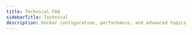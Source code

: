 ```yaml
---
title: Technical FAQ
sidebarTitle: Technical
description: Docker configuration, performance, and advanced topics
---
```


<script type="application/ld+json" dangerouslySetInnerHTML={{
  __html: JSON.stringify({
    "@context": "https://schema.org",
    "@type": "FAQPage",
    "mainEntity": [
      {
        "@type": "Question",
        "name": "What Docker options can I use?",
        "acceptedAnswer": {
          "@type": "Answer",
          "text": "Add Docker run arguments in the template configuration. For port mapping: -p 8080:8080 -p 8081:8081. For environment variables: -e TZ=UTC -e CUDA_VISIBLE_DEVICES=0. For shared memory (for PyTorch): --shm-size=32gb."
        }
      },
      {
        "@type": "Question",
        "name": "Can I use my own Docker images?",
        "acceptedAnswer": {
          "@type": "Answer",
          "text": "Yes! When creating a template: Specify your Docker image URL, ensure it's publicly accessible or provide auth, use standard Docker Hub, GHCR, or other registries, and include all dependencies in the image."
        }
      },
      {
        "@type": "Question",
        "name": "Why can't I run Docker inside my instance?",
        "acceptedAnswer": {
          "@type": "Answer",
          "text": "Docker-in-Docker is disabled for security. Alternatives: Use separate instances for different containers, build multi-service images, or use process managers like supervisord."
        }
      },
      {
        "@type": "Question",
        "name": "How can I maximize GPU utilization?",
        "acceptedAnswer": {
          "@type": "Answer",
          "text": "1. Batch size optimization: Increase until GPU memory is nearly full, monitor with nvidia-smi. 2. Data pipeline: Pre-process data, use multiple data loader workers, cache datasets locally. 3. Mixed precision training using PyTorch autocast or similar frameworks."
        }
      },
      {
        "@type": "Question",
        "name": "Why is my training slower than expected?",
        "acceptedAnswer": {
          "@type": "Answer",
          "text": "Common issues: CPU bottleneck - Check data loading. Network I/O - Download data to local storage first. Wrong GPU mode - Ensure CUDA is enabled. Thermal throttling - Some consumer GPUs throttle. PCIe bandwidth - Multi-GPU setups may be limited."
        }
      },
      {
        "@type": "Question",
        "name": "What's the difference between instance storage and volumes?",
        "acceptedAnswer": {
          "@type": "Answer",
          "text": "Instance Storage: Included with every instance, deleted when instance is destroyed, size set at creation (cannot change), faster performance. Volumes: Persistent across instances, can be attached/detached, additional cost, good for datasets and checkpoints."
        }
      },
      {
        "@type": "Question",
        "name": "How do I install additional packages?",
        "acceptedAnswer": {
          "@type": "Answer",
          "text": "In Jupyter terminal or SSH: For system packages: apt-get update && apt-get install -y package-name. For Python packages: pip install package-name. For Conda (if available): conda install package-name. Add to /root/onstart.sh for persistence across restarts."
        }
      },
      {
        "@type": "Question",
        "name": "How do I use specific CUDA versions?",
        "acceptedAnswer": {
          "@type": "Answer",
          "text": "CUDA version depends on the Docker image. To check: nvcc --version or nvidia-smi. To use specific versions, choose appropriate templates or create custom images with your required CUDA version."
        }
      },
      {
        "@type": "Question",
        "name": "My instance won't start - how do I debug?",
        "acceptedAnswer": {
          "@type": "Answer",
          "text": "1. Check instance logs for errors 2. Verify Docker image exists and is accessible 3. Check if ports are already in use 4. Ensure sufficient disk space requested 5. Try a different provider 6. Contact support with instance ID."
        }
      }
    ]
  })
}} />

## Docker Configuration

### What Docker options can I use?

Add Docker run arguments in the template configuration:

```bash
# Port mapping
-p 8080:8080 -p 8081:8081

# Environment variables  
-e TZ=UTC -e CUDA_VISIBLE_DEVICES=0

# Shared memory (for PyTorch)
--shm-size=32gb
```

### Can I use my own Docker images?

Yes! When creating a template:
1. Specify your Docker image URL
2. Ensure it's publicly accessible or provide auth
3. Use standard Docker Hub, GHCR, or other registries
4. Include all dependencies in the image

### Why can't I run Docker inside my instance?

Docker-in-Docker is disabled for security. Alternatives:
- Use separate instances for different containers
- Build multi-service images
- Use process managers like supervisord

## Performance Optimization

### How can I maximize GPU utilization?

1. **Batch size optimization:**
   - Increase until GPU memory is nearly full
   - Monitor with `nvidia-smi`

2. **Data pipeline:**
   - Pre-process data
   - Use multiple data loader workers
   - Cache datasets locally

3. **Mixed precision training:**
   ```python
   # PyTorch example
   from torch.cuda.amp import autocast
   with autocast():
       output = model(input)
   ```

### Why is my training slower than expected?

Common issues:
- **CPU bottleneck** - Check data loading
- **Network I/O** - Download data to local storage first
- **Wrong GPU mode** - Ensure CUDA is enabled
- **Thermal throttling** - Some consumer GPUs throttle
- **PCIe bandwidth** - Multi-GPU setups may be limited

## Storage and Volumes

### What's the difference between instance storage and volumes?

**Instance Storage:**
- Included with every instance
- Deleted when instance is destroyed
- Size set at creation (cannot change)
- Faster performance

**Volumes:**
- Persistent across instances
- Can be attached/detached
- Additional cost
- Good for datasets and checkpoints

### How do I use volumes?

1. Create a volume in the Volumes section
2. Attach when creating an instance
3. Mount point specified in template
4. Data persists after instance destruction

See [Volumes Guide](/documentation/instances/volumes) for details.

## Environment Setup

### How do I install additional packages?

In Jupyter terminal or SSH:

```bash
# System packages
apt-get update && apt-get install -y package-name

# Python packages
pip install package-name

# Conda (if available)
conda install package-name
```

Add to `/root/onstart.sh` for persistence across restarts.

### How do I use specific CUDA versions?

CUDA version depends on the Docker image. To check:
```bash
nvcc --version
nvidia-smi
```

To use specific versions, choose appropriate templates or create custom images with your required CUDA version.

## Debugging

### How do I view instance logs?

- Through web console: Click "Logs" on instance card
- Via CLI: `vastai logs INSTANCE_ID`
- Inside instance: Check `/var/log/` directory

### My instance won't start - how do I debug?

1. Check instance logs for errors
2. Verify Docker image exists and is accessible
3. Check if ports are already in use
4. Ensure sufficient disk space requested
5. Try a different provider
6. Contact support with instance ID

### How do I monitor resource usage?

```bash
# GPU monitoring
watch -n 1 nvidia-smi

# CPU and memory
htop

# Disk usage
df -h

# Network
iftop or nethogs

# All resources
gpustat -cp
```